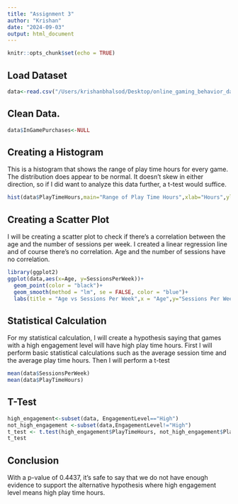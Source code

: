 ```yaml
---
title: "Assignment 3"
author: "Krishan"
date: "2024-09-03"
output: html_document
---
```


```r
knitr::opts_chunk$set(echo = TRUE)
```

## Load Dataset


```r
data<-read.csv("/Users/krishanbhalsod/Desktop/online_gaming_behavior_dataset.csv")
```
## Clean Data.

```r
data$InGamePurchases<-NULL
```

## Creating a Histogram

This is a histogram that shows the range of play time hours for every game. The distribution does appear to be normal. It doesn't skew in either direction, so if I did want to analyze this data further, a t-test would suffice.

```r
hist(data$PlayTimeHours,main="Range of Play Time Hours",xlab="Hours",ylab="Frequency")
```

## Creating a Scatter Plot

I will be creating a scatter plot to check if there's a correlation between the age and the number of sessions per week. I created a linear regression line and of course there's no correlation. Age and the number of sessions have no correlation.

```r
library(ggplot2)
ggplot(data,aes(x=Age, y=SessionsPerWeek))+
  geom_point(color = "black")+
  geom_smooth(method = "lm", se = FALSE, color = "blue")+
  labs(title = "Age vs Sessions Per Week",x = "Age",y="Sessions Per Week")
```
## Statistical Calculation

For my statistical calculation, I will create a hypothesis saying that games with a high engagement level will have high play time hours. First I will perform basic statistical calculations such as the average session time and the average play time hours. Then I will perform a t-test

```r
mean(data$SessionsPerWeek)
mean(data$PlayTimeHours)
```

## T-Test

```r
high_engagement<-subset(data, EngagementLevel=="High")
not_high_engagement <-subset(data,EngagementLevel!="High")
t_test <- t.test(high_engagement$PlayTimeHours, not_high_engagement$PlayTimeHours)
t_test
```
## Conclusion

With a p-value of 0.4437, it's safe to say that we do not have enough evidence to support the alternative hypothesis where high engagement level means high play time hours.
